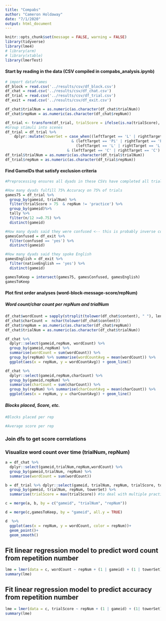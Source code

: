 ```yaml
---
title: "Compabs"
author: "Cameron Holdaway"
date: "7/1/2020"
output: html_document
---
```


```r
knitr::opts_chunk$set(message = FALSE, warning = FALSE)
library(tidyverse)
library(lme4)
# library(arm)
# library(xtable)
library(lmerTest)
```
#### Start by reading in the data (CSV compiled in compabs_analysis.ipynb)
```r
# import dataframes
df_block = read.csv('../results/csv/df_block.csv')
df_chat = read.csv('../results/csv/df_chat.csv')
df_trial = read.csv('../results/csv/df_trial.csv')
df_exit = read.csv('../results/csv/df_exit.csv')

df_chat$trialNum = as.numeric(as.character(df_chat$trialNum))
df_chat$repNum = as.numeric(as.character(df_chat$repNum))

df_trial <- transform(df_trial, trialScore = ifelse(is.na(trialScore), score, trialScore)) #fix score variable name change from livetest0 to pilots
#Group stimuli into scenes
df_trial = df_trial %>%
    dplyr::mutate(towerSet = case_when((leftTarget == 'L' | rightTarget == 'L')
                              & (leftTarget == 'Pi' | rightTarget == 'Pi')~ 'L/Pi',
                                (leftTarget == 'L' | rightTarget == 'L')
                            & (leftTarget == 'C' | rightTarget == 'C') ~ 'L/C', TRUE~'C/Pi'))
df_trial$trialNum = as.numeric(as.character(df_trial$trialNum))
df_trial$repNum = as.numeric(as.character(df_trial$repNum))
```

#### Find GameIDs that satisfy exclusion criteria
```r
 
#Preprocessing ensures all dyads in these CSVs have completed all trials

#How many dyads fulfill 75% Accuracy on 75% of trials
games75 = df_trial %>% 
  group_by(gameid, trialNum) %>% 
  filter(trialScore > 75  & repNum != 'practice') %>%
  group_by(gameid)%>% 
  tally %>% 
  filter(n/12 >=0.75) %>% 
  distinct(gameid)

#How many dyads said they were confused <-- this is probably inverse coded...
gamesConfused = df_exit %>% 
  filter(confused == 'yes') %>% 
  distinct(gameid)

#How many dyads said they spoke English
gamesEnglish = df_exit %>% 
  filter(nativeEnglish == 'yes') %>% 
  distinct(gameid)

gamesToKeep = intersect(games75, gamesConfused, gamesEnglish)
gamesToKeep
```

#### Plot first order analyses (word-block-message-score/repNum)
##### Word count/char count per repNum and trialNum
```r
df_chat$wordCount = sapply(strsplit(tolower(df_chat$content), " "), length)
df_chat$charCount =  nchar(tolower(df_chat$content))
df_chat$repNum = as.numeric(as.character(df_chat$repNum))
df_chat$trialNum = as.numeric(as.character(df_chat$trialNum))

df_chat %>% 
  dplyr::select(gameid,repNum, wordCount) %>% 
  group_by(gameid,repNum) %>% 
  summarise(wordCount = sum(wordCount)) %>% 
  group_by(repNum) %>% summarise(wordCountAvg = mean(wordCount)) %>% 
  ggplot(aes(x = repNum, y = wordCountAvg)) + geom_line()

df_chat %>% 
  dplyr::select(gameid,repNum,charCount) %>% 
  group_by(gameid,repNum) %>% 
  summarise(charCount = sum(charCount)) %>% 
  group_by(repNum) %>% summarise(charCountAvg = mean(charCount)) %>% 
  ggplot(aes(x = repNum, y = charCountAvg)) + geom_line()
```

##### Blocks placed, Score, etc.
```r
#Blocks placed per rep

#Average score per rep

```
### Join dfs to get score correlations


### Visualize word count over time (trialNum, repNum)
```r
a = df_chat %>% 
  dplyr::select(gameid,trialNum,repNum,wordCount) %>% 
  group_by(gameid,trialNum, repNum) %>% 
  summarise(wordCount = sum(wordCount))

b = df_trial %>% dplyr::select(gameid, trialNum, repNum, trialScore, towerSet) %>% 
  group_by(gameid, trialNum, repNum, towerSet) %>% 
  summarise(trialScore = max(trialScore)) #to deal with multiple practices

c = merge(a, b, by = c("gameid", "trialNum", "repNum"))

d = merge(c,gamesToKeep, by = "gameid", all.y = TRUE)

d  %>% 
  ggplot(aes(x = repNum, y = wordCount, color = repNum))+
  geom_point()+
  geom_smooth()
```


## Fit linear regression model to predict word count from repetition number
```r
lme = lmer(data = c, wordCount ~ repNum + (1 | gameid) + (1 | towerSet))
summary(lme)  

```

## Fit linear regression model to predict accuracy from repetition number
```r
lme = lmer(data = c, trialScore ~ repNum + (1 | gameid) + (1| towerSet))
summary(lme)   
```